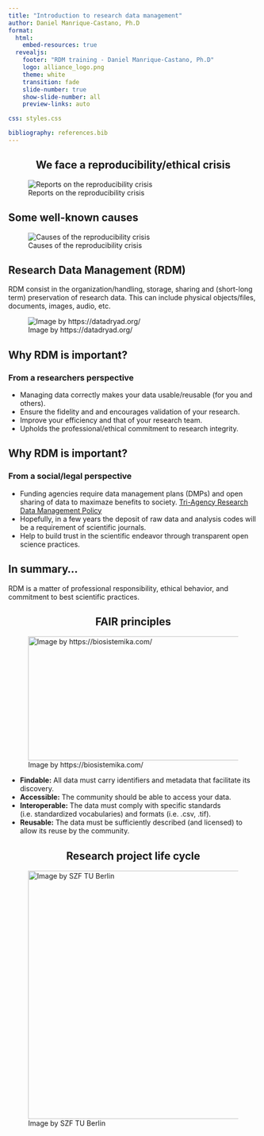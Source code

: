 ```yaml
---
title: "Introduction to research data management"
author: Daniel Manrique-Castano, Ph.D
format: 
  html:
    embed-resources: true
  revealjs:
    footer: "RDM training - Daniel Manrique-Castano, Ph.D"
    logo: alliance_logo.png
    theme: white
    transition: fade
    slide-number: true
    show-slide-number: all
    preview-links: auto

css: styles.css

bibliography: references.bib 
---
```


## We face a reproducibility/ethical crisis {style="text-align: center;"}

![Reports on the reproducibility crisis](images/crisis1.png){fig-align=center}

## Some well-known causes

![Causes of the reproducibility crisis](images/crisis.png){fig-align=center}

## Research Data Management (RDM)

RDM consist in the organization/handling, storage, sharing and (short-long term) preservation of research data. This can include physical objects/files, documents, images, audio, etc.

![Image by https://datadryad.org/](images/dataset-structure.jpg){fig-align=center}

## Why RDM is important? 

### From a researchers perspective

- Managing data correctly makes your data usable/reusable (for you and others).
- Ensure the fidelity and and encourages validation of your research.
- Improve your efficiency and that of your research team.
- Upholds the professional/ethical commitment to research integrity.


## Why RDM is important?

### From a social/legal perspective

- Funding agencies require data management plans (DMPs) and open sharing of data to maximaze benefits to society. [Tri-Agency Research Data Management Policy](https://science.gc.ca/site/science/en/interagency-research-funding/policies-and-guidelines/research-data-management/tri-agency-research-data-management-policy-frequently-asked-questions)
- Hopefully, in a few years the deposit of raw data and analysis codes will be a requirement of scientific journals. 
- Help to build trust in the scientific endeavor through transparent open science practices.


## In summary...

RDM is a matter of professional responsibility, ethical behavior, and commitment to best scientific practices. 


## FAIR principles {style="text-align: center;"}

![Image by https://biosistemika.com/](images/FAIR_Principles.png){fig-align=center width="500" height="250"}

::: {.r-fit-text}
- **Findable:** All data must carry identifiers and metadata that facilitate its discovery. 
- **Accessible:** The community should be able to access your data. 
- **Interoperable:** The data must comply with specific standards (i.e. standardized vocabularies) and formats (i.e. .csv, .tif).  
- **Reusable:** The data must be sufficiently described (and licensed) to allow its reuse by the community.
:::

## Research project life cycle {style="text-align: center;"}

![Image by SZF TU Berlin](images/DataCycle.webp){fig-align=center width="700" height="500"}
